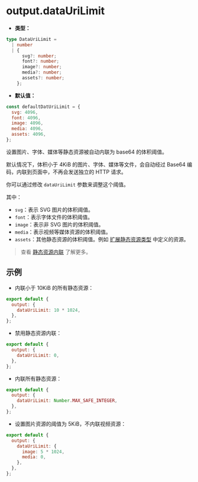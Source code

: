 # output.dataUriLimit

- **类型：**

```ts
type DataUriLimit =
  | number
  | {
      svg?: number;
      font?: number;
      image?: number;
      media?: number;
      assets?: number;
    };
```

- **默认值：**

```js
const defaultDatUriLimit = {
  svg: 4096,
  font: 4096,
  image: 4096,
  media: 4096,
  assets: 4096,
};
```

设置图片、字体、媒体等静态资源被自动内联为 base64 的体积阈值。

默认情况下，体积小于 4KiB 的图片、字体、媒体等文件，会自动经过 Base64 编码，内联到页面中，不再会发送独立的 HTTP 请求。

你可以通过修改 `dataUriLimit` 参数来调整这个阈值。

其中：

- `svg`：表示 SVG 图片的体积阈值。
- `font`：表示字体文件的体积阈值。
- `image`：表示非 SVG 图片的体积阈值。
- `media`：表示视频等媒体资源的体积阈值。
- `assets`：其他静态资源的体积阈值。例如 [扩展静态资源类型](/guide/basic/static-assets#扩展静态资源类型) 中定义的资源。

> 查看 [静态资源内联](/guide/optimization/inline-assets) 了解更多。

## 示例

- 内联小于 10KiB 的所有静态资源：

```js
export default {
  output: {
    dataUriLimit: 10 * 1024,
  },
};
```

- 禁用静态资源内联：

```js
export default {
  output: {
    dataUriLimit: 0,
  },
};
```

- 内联所有静态资源：

```js
export default {
  output: {
    dataUriLimit: Number.MAX_SAFE_INTEGER,
  },
};
```

- 设置图片资源的阈值为 5KiB，不内联视频资源：

```js
export default {
  output: {
    dataUriLimit: {
      image: 5 * 1024,
      media: 0,
    },
  },
};
```
